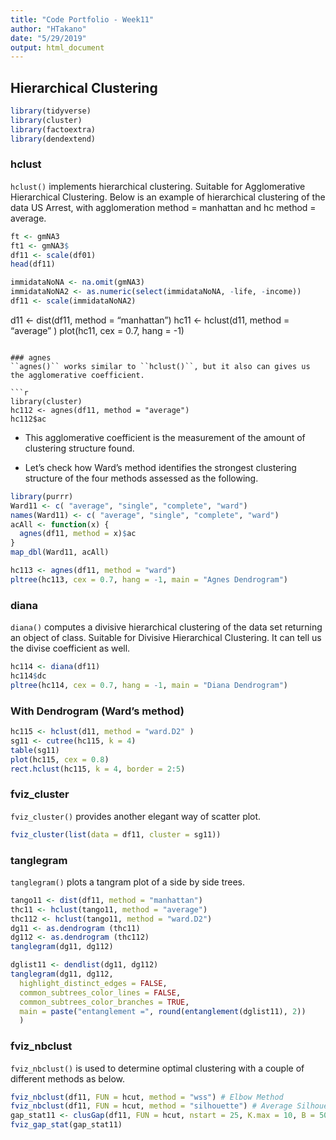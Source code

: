 ```yaml
---
title: "Code Portfolio - Week11"
author: "HTakano"
date: "5/29/2019"
output: html_document
---
```


## Hierarchical Clustering
```r
library(tidyverse)  
library(cluster)    
library(factoextra) 
library(dendextend)
```

### hclust
``hclust()`` implements hierarchical clustering. Suitable for Agglomerative Hierarchical Clustering. Below is an example of hierarchical clustering of the data US Arrest, with agglomeration method = manhattan and hc method = average.

```r
ft <- gmNA3
ft1 <- gmNA3$
df11 <- scale(df01)
head(df11)
```
```r
immidataNoNA <- na.omit(gmNA3)
immidataNoNA2 <- as.numeric(select(immidataNoNA, -life, -income))
df11 <- scale(immidataNoNA2)
```



d11 <- dist(df11, method = "manhattan")
hc11 <- hclust(d11, method = "average" )
plot(hc11, cex = 0.7, hang = -1)
```

### agnes
``agnes()`` works similar to ``hclust()``, but it also can gives us the agglomerative coefficient.

```r
library(cluster)
hc112 <- agnes(df11, method = "average")
hc112$ac
```
* This agglomerative coefficient is the measurement of the amount of clustering structure found.

* Let's check how Ward’s method identifies the strongest clustering structure of the four methods assessed as the following.

```r
library(purrr)
Ward11 <- c( "average", "single", "complete", "ward")
names(Ward11) <- c( "average", "single", "complete", "ward")
acAll <- function(x) {
  agnes(df11, method = x)$ac
}
map_dbl(Ward11, acAll)
```

```r
hc113 <- agnes(df11, method = "ward")
pltree(hc113, cex = 0.7, hang = -1, main = "Agnes Dendrogram") 
```


### diana
``diana()`` computes a divisive hierarchical clustering of the data set returning an object of class. Suitable for Divisive Hierarchical Clustering. It can tell us the divise coefficient as well.

```r
hc114 <- diana(df11)
hc114$dc
pltree(hc114, cex = 0.7, hang = -1, main = "Diana Dendrogram")
```

### With Dendrogram (Ward's method)

```r
hc115 <- hclust(d11, method = "ward.D2" )
sg11 <- cutree(hc115, k = 4)
table(sg11)
plot(hc115, cex = 0.8)
rect.hclust(hc115, k = 4, border = 2:5)
```

### fviz_cluster
``fviz_cluster()`` provides another elegant way of scatter plot.
```r
fviz_cluster(list(data = df11, cluster = sg11))
```


### tanglegram
``tanglegram()`` plots a tangram plot of a side by side trees.
```r
tango11 <- dist(df11, method = "manhattan")
thc11 <- hclust(tango11, method = "average")
thc112 <- hclust(tango11, method = "ward.D2")
dg11 <- as.dendrogram (thc11)
dg112 <- as.dendrogram (thc112)
tanglegram(dg11, dg112)
```

```r
dglist11 <- dendlist(dg11, dg112)
tanglegram(dg11, dg112,
  highlight_distinct_edges = FALSE, 
  common_subtrees_color_lines = FALSE, 
  common_subtrees_color_branches = TRUE, 
  main = paste("entanglement =", round(entanglement(dglist11), 2))
  )
```


### fviz_nbclust
``fviz_nbclust()`` is used to determine optimal clustering with a couple of different methods as below.

```r
fviz_nbclust(df11, FUN = hcut, method = "wss") # Elbow Method
fviz_nbclust(df11, FUN = hcut, method = "silhouette") # Average Silhouette Method
gap_stat11 <- clusGap(df11, FUN = hcut, nstart = 25, K.max = 10, B = 50)
fviz_gap_stat(gap_stat11)
```
